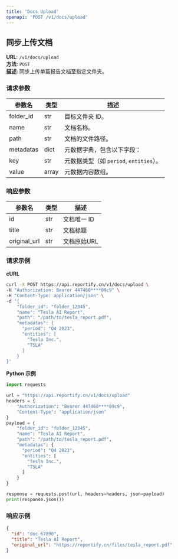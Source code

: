 ```yaml
---
title: 'Docs Upload'
openapi: 'POST /v1/docs/upload'
---
```


## 同步上传文档

**URL**: `/v1/docs/upload`  
**方法**: `POST`  
**描述**: 同步上传单篇报告文档至指定文件夹。

### 请求参数
| 参数名       | 类型    | 描述                             |
|-----------|-------|--------------------------------|
| folder_id | str   | 目标文件夹 ID。                      |
| name      | str   | 文档名称。                          |
| path      | str   | 文档的文件路径。                       |
| metadatas | dict  | 元数据字典，包含以下字段：                  |
|   key     | str   | 元数据类型（如 `period`, `entities`）。 |
|   value   | array | 元数据内容数组。                       |

### 响应参数
| 参数名 | 类型 | 描述         |
|--------|------|--------------|
| id     | str  | 文档唯一 ID   |
| title  | str  | 文档标题      |
| original_url | str | 文档原始URL |

### 请求示例

**cURL**
```bash
curl -X POST https://api.reportify.cn/v1/docs/upload \
-H "Authorization: Bearer 447460****09c9" \
-H "Content-Type: application/json" \
-d '{
    "folder_id": "folder_12345",
    "name": "Tesla AI Report",
    "path": "/path/to/tesla_report.pdf",
    "metadatas": {
      "period": "Q4 2023",
      "entities": [
        "Tesla Inc.",
        "TSLA"
      ]
    }
}'
```

**Python 示例**
```python
import requests

url = "https://api.reportify.cn/v1/docs/upload"
headers = {
    "Authorization": "Bearer 447460****09c9",
    "Content-Type": "application/json"
}
payload = {
    "folder_id": "folder_12345",
    "name": "Tesla AI Report",
    "path": "/path/to/tesla_report.pdf",
    "metadatas": {
      "period": "Q4 2023",
      "entities": [
        "Tesla Inc.",
        "TSLA"
      ]
    }
}

response = requests.post(url, headers=headers, json=payload)
print(response.json())
```

### 响应示例
```json
{
  "id": "doc_67890",
  "title": "Tesla AI Report",
  "original_url": "https://reportify.cn/files/tesla_report.pdf"
}
```

